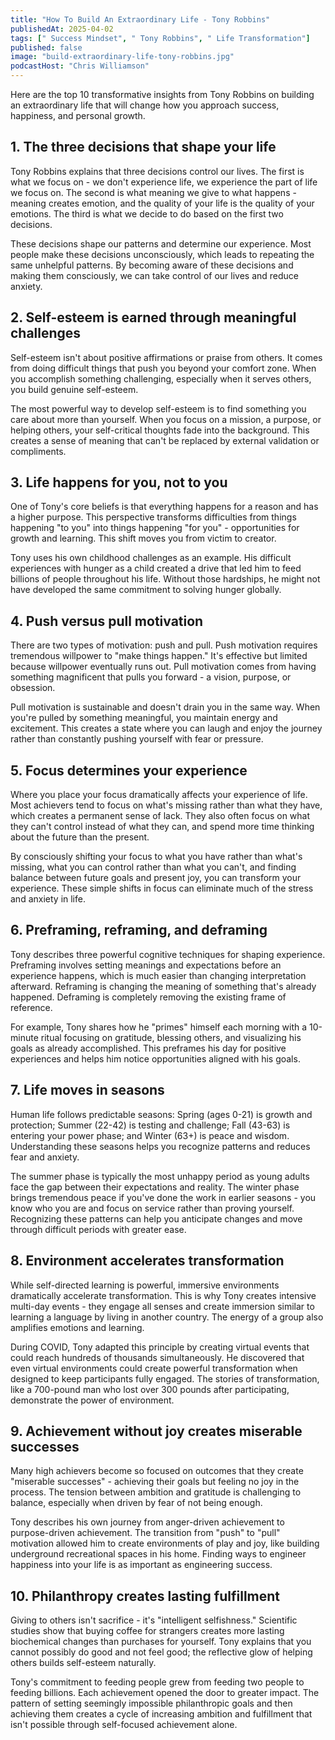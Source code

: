 ```yaml
---
title: "How To Build An Extraordinary Life - Tony Robbins"
publishedAt: 2025-04-02
tags: [" Success Mindset", " Tony Robbins", " Life Transformation"]
published: false
image: "build-extraordinary-life-tony-robbins.jpg"
podcastHost: "Chris Williamson"
---
```



<PodcastSummaryPageLayout frontmatter={frontmatter}>

Here are the top 10 transformative insights from Tony Robbins on building an extraordinary life that will change how you approach success, happiness, and personal growth.

## 1. The three decisions that shape your life

Tony Robbins explains that three decisions control our lives. The first is what we focus on - we don't experience life, we experience the part of life we focus on. The second is what meaning we give to what happens - meaning creates emotion, and the quality of your life is the quality of your emotions. The third is what we decide to do based on the first two decisions.

These decisions shape our patterns and determine our experience. Most people make these decisions unconsciously, which leads to repeating the same unhelpful patterns. By becoming aware of these decisions and making them consciously, we can take control of our lives and reduce anxiety.

## 2. Self-esteem is earned through meaningful challenges

Self-esteem isn't about positive affirmations or praise from others. It comes from doing difficult things that push you beyond your comfort zone. When you accomplish something challenging, especially when it serves others, you build genuine self-esteem.

The most powerful way to develop self-esteem is to find something you care about more than yourself. When you focus on a mission, a purpose, or helping others, your self-critical thoughts fade into the background. This creates a sense of meaning that can't be replaced by external validation or compliments.

## 3. Life happens for you, not to you

One of Tony's core beliefs is that everything happens for a reason and has a higher purpose. This perspective transforms difficulties from things happening "to you" into things happening "for you" - opportunities for growth and learning. This shift moves you from victim to creator.

Tony uses his own childhood challenges as an example. His difficult experiences with hunger as a child created a drive that led him to feed billions of people throughout his life. Without those hardships, he might not have developed the same commitment to solving hunger globally.

## 4. Push versus pull motivation

There are two types of motivation: push and pull. Push motivation requires tremendous willpower to "make things happen." It's effective but limited because willpower eventually runs out. Pull motivation comes from having something magnificent that pulls you forward - a vision, purpose, or obsession.

Pull motivation is sustainable and doesn't drain you in the same way. When you're pulled by something meaningful, you maintain energy and excitement. This creates a state where you can laugh and enjoy the journey rather than constantly pushing yourself with fear or pressure.

## 5. Focus determines your experience

Where you place your focus dramatically affects your experience of life. Most achievers tend to focus on what's missing rather than what they have, which creates a permanent sense of lack. They also often focus on what they can't control instead of what they can, and spend more time thinking about the future than the present.

By consciously shifting your focus to what you have rather than what's missing, what you can control rather than what you can't, and finding balance between future goals and present joy, you can transform your experience. These simple shifts in focus can eliminate much of the stress and anxiety in life.

## 6. Preframing, reframing, and deframing

Tony describes three powerful cognitive techniques for shaping experience. Preframing involves setting meanings and expectations before an experience happens, which is much easier than changing interpretation afterward. Reframing is changing the meaning of something that's already happened. Deframing is completely removing the existing frame of reference.

For example, Tony shares how he "primes" himself each morning with a 10-minute ritual focusing on gratitude, blessing others, and visualizing his goals as already accomplished. This preframes his day for positive experiences and helps him notice opportunities aligned with his goals.

## 7. Life moves in seasons

Human life follows predictable seasons: Spring (ages 0-21) is growth and protection; Summer (22-42) is testing and challenge; Fall (43-63) is entering your power phase; and Winter (63+) is peace and wisdom. Understanding these seasons helps you recognize patterns and reduces fear and anxiety.

The summer phase is typically the most unhappy period as young adults face the gap between their expectations and reality. The winter phase brings tremendous peace if you've done the work in earlier seasons - you know who you are and focus on service rather than proving yourself. Recognizing these patterns can help you anticipate changes and move through difficult periods with greater ease.

## 8. Environment accelerates transformation

While self-directed learning is powerful, immersive environments dramatically accelerate transformation. This is why Tony creates intensive multi-day events - they engage all senses and create immersion similar to learning a language by living in another country. The energy of a group also amplifies emotions and learning.

During COVID, Tony adapted this principle by creating virtual events that could reach hundreds of thousands simultaneously. He discovered that even virtual environments could create powerful transformation when designed to keep participants fully engaged. The stories of transformation, like a 700-pound man who lost over 300 pounds after participating, demonstrate the power of environment.

## 9. Achievement without joy creates miserable successes

Many high achievers become so focused on outcomes that they create "miserable successes" - achieving their goals but feeling no joy in the process. The tension between ambition and gratitude is challenging to balance, especially when driven by fear of not being enough.

Tony describes his own journey from anger-driven achievement to purpose-driven achievement. The transition from "push" to "pull" motivation allowed him to create environments of play and joy, like building underground recreational spaces in his home. Finding ways to engineer happiness into your life is as important as engineering success.

## 10. Philanthropy creates lasting fulfillment

Giving to others isn't sacrifice - it's "intelligent selfishness." Scientific studies show that buying coffee for strangers creates more lasting biochemical changes than purchases for yourself. Tony explains that you cannot possibly do good and not feel good; the reflective glow of helping others builds self-esteem naturally.

Tony's commitment to feeding people grew from feeding two people to feeding billions. Each achievement opened the door to greater impact. The pattern of setting seemingly impossible philanthropic goals and then achieving them creates a cycle of increasing ambition and fulfillment that isn't possible through self-focused achievement alone.

</PodcastSummaryPageLayout>
